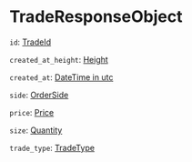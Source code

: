# TradeResponseObject

`id`: [TradeId]

`created_at_height`: [Height]

`created_at`: [DateTime in utc]

`side`: [OrderSide]

`price`: [Price]

`size`: [Quantity]

`trade_type`: [TradeType]

[TradeId]: /types/trade_id
[Height]: /types/height
[DateTime in utc]: /types/date_time
[OrderSide]: /types/order_type
[Price]: /types/price
[Quantity]: /types/quantity
[TradeType]: /types/trade_type